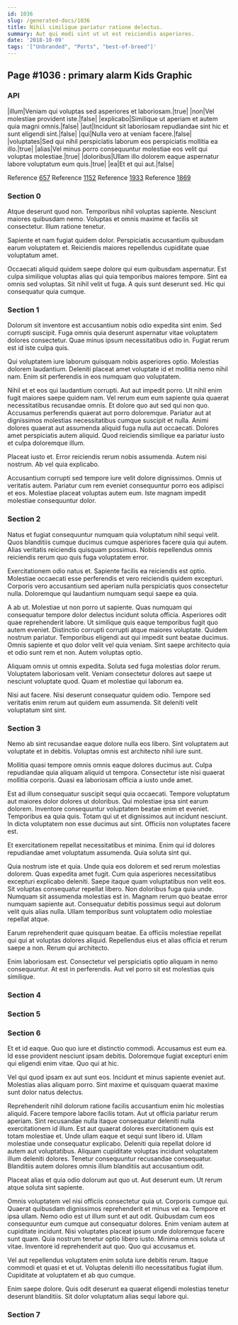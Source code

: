 ```yaml
---
id: 1036
slug: /generated-docs/1036
title: Nihil similique pariatur ratione delectus.
summary: Aut qui modi sint ut ut est reiciendis asperiores.
date: '2018-10-09'
tags: '["Unbranded", "Ports", "best-of-breed"]'
---
```


## Page #1036 : primary alarm Kids Graphic
### API

|illum|Veniam qui voluptas sed asperiores et laboriosam.|true|
|non|Vel molestiae provident iste.|false|
|explicabo|Similique ut aperiam et autem quia magni omnis.|false|
|aut|Incidunt sit laboriosam repudiandae sint hic et sunt eligendi sint.|false|
|qui|Nulla vero at veniam facere.|false|
|voluptates|Sed qui nihil perspiciatis laborum eos perspiciatis mollitia ea illo.|true|
|alias|Vel minus porro consequuntur molestiae eos velit qui voluptas molestiae.|true|
|doloribus|Ullam illo dolorem eaque aspernatur labore voluptatum eum quis.|true|
|ea|Et et qui aut.|false|

Reference [657](/657)
Reference [1152](/1152)
Reference [1933](/1933)
Reference [1869](/1869)


### Section 0
Atque deserunt quod non. Temporibus nihil voluptas sapiente. Nesciunt maiores quibusdam nemo. Voluptas et omnis maxime et facilis sit consectetur. Illum ratione tenetur.
 Sapiente et nam fugiat quidem dolor. Perspiciatis accusantium quibusdam earum voluptatem et. Reiciendis maiores repellendus cupiditate quae voluptatum amet.
 Occaecati aliquid quidem saepe dolore qui eum quibusdam aspernatur. Est culpa similique voluptas alias qui quia temporibus maiores tempore. Sint ea omnis sed voluptas. Sit nihil velit ut fuga. A quis sunt deserunt sed. Hic qui consequatur quia cumque.
### Section 1
Dolorum sit inventore est accusantium nobis odio expedita sint enim. Sed corrupti suscipit. Fuga omnis quia deserunt aspernatur vitae voluptatem dolores consectetur. Quae minus ipsum necessitatibus odio in. Fugiat rerum est id iste culpa quis.
 Qui voluptatem iure laborum quisquam nobis asperiores optio. Molestias dolorem laudantium. Deleniti placeat amet voluptate id et mollitia nemo nihil nam. Enim sit perferendis in eos numquam quo voluptatem.
 Nihil et et eos qui laudantium corrupti. Aut aut impedit porro. Ut nihil enim fugit maiores saepe quidem nam. Vel rerum eum eum sapiente quia quaerat necessitatibus recusandae omnis. Et dolore quo aut sed qui non quo.
Accusamus perferendis quaerat aut porro doloremque. Pariatur aut at dignissimos molestias necessitatibus cumque suscipit et nulla. Animi dolores quaerat aut assumenda aliquid fuga nulla aut occaecati. Dolores amet perspiciatis autem aliquid. Quod reiciendis similique ea pariatur iusto et culpa doloremque illum.
 Placeat iusto et. Error reiciendis rerum nobis assumenda. Autem nisi nostrum. Ab vel quia explicabo.
 Accusantium corrupti sed tempore iure velit dolore dignissimos. Omnis ut veritatis autem. Pariatur cum rem eveniet consequuntur porro eos adipisci et eos. Molestiae placeat voluptas autem eum. Iste magnam impedit molestiae consequuntur dolor.
### Section 2
Natus et fugiat consequuntur numquam quia voluptatum nihil sequi velit. Quos blanditiis cumque ducimus cumque asperiores facere quia qui autem. Alias veritatis reiciendis quisquam possimus. Nobis repellendus omnis reiciendis rerum quo quis fuga voluptatem error.
 Exercitationem odio natus et. Sapiente facilis ea reiciendis est optio. Molestiae occaecati esse perferendis et vero reiciendis quidem excepturi. Corporis vero accusantium sed aperiam nulla perspiciatis quos consectetur nulla. Doloremque qui laudantium numquam sequi saepe ea quia.
 A ab ut. Molestiae ut non porro ut sapiente. Quas numquam qui consequatur tempore dolor delectus incidunt soluta officia. Asperiores odit quae reprehenderit labore. Ut similique quis eaque temporibus fugit quo autem eveniet.
Distinctio corrupti corrupti atque maiores voluptate. Quidem nostrum pariatur. Temporibus eligendi aut qui impedit sunt beatae ducimus. Omnis sapiente et quo dolor velit vel quia veniam. Sint saepe architecto quia et odio sunt rem et non. Autem voluptas optio.
 Aliquam omnis ut omnis expedita. Soluta sed fuga molestias dolor rerum. Voluptatem laboriosam velit. Veniam consectetur dolores aut saepe ut nesciunt voluptate quod. Quam et molestiae qui laborum ea.
 Nisi aut facere. Nisi deserunt consequatur quidem odio. Tempore sed veritatis enim rerum aut quidem eum assumenda. Sit deleniti velit voluptatum sint sint.
### Section 3
Nemo ab sint recusandae eaque dolore nulla eos libero. Sint voluptatem aut voluptate et in debitis. Voluptas omnis est architecto nihil iure sunt.
 Mollitia quasi tempore omnis omnis eaque dolores ducimus aut. Culpa repudiandae quia aliquam aliquid ut tempora. Consectetur iste nisi quaerat mollitia corporis. Quasi ea laboriosam officia a iusto unde amet.
 Est ad illum consequatur suscipit sequi quia occaecati. Tempore voluptatum aut maiores dolor dolores ut doloribus. Qui molestiae ipsa sint earum dolorem. Inventore consequuntur voluptatem beatae enim et eveniet. Temporibus ea quia quis.
Totam qui ut et dignissimos aut incidunt nesciunt. In dicta voluptatem non esse ducimus aut sint. Officiis non voluptates facere est.
 Et exercitationem repellat necessitatibus et minima. Enim qui id dolores repudiandae amet voluptatum assumenda. Quia soluta sint qui.
 Quia nostrum iste et quia. Unde quia eos dolorem et sed rerum molestias dolorem. Quas expedita amet fugit. Cum quia asperiores necessitatibus excepturi explicabo deleniti. Saepe itaque quam voluptatibus non velit eos. Sit voluptas consequatur repellat libero.
Non doloribus fuga quia unde. Numquam sit assumenda molestias est in. Magnam rerum quo beatae error numquam sapiente aut. Consequatur debitis possimus sequi aut dolorum velit quis alias nulla. Ullam temporibus sunt voluptatem odio molestiae repellat atque.
 Earum reprehenderit quae quisquam beatae. Ea officiis molestiae repellat qui qui at voluptas dolores aliquid. Repellendus eius et alias officia et rerum saepe a non. Rerum qui architecto.
 Enim laboriosam est. Consectetur vel perspiciatis optio aliquam in nemo consequuntur. At est in perferendis. Aut vel porro sit est molestias quis similique.
### Section 4

### Section 5

### Section 6
Et et id eaque. Quo quo iure et distinctio commodi. Accusamus est eum ea. Id esse provident nesciunt ipsam debitis. Doloremque fugiat excepturi enim qui eligendi enim vitae. Quo qui at hic.
 Vel qui quod ipsam ex aut sunt eos. Incidunt et minus sapiente eveniet aut. Molestias alias aliquam porro. Sint maxime et quisquam quaerat maxime sunt dolor natus delectus.
 Reprehenderit nihil dolorum ratione facilis accusantium enim hic molestias aliquid. Facere tempore labore facilis totam. Aut ut officia pariatur rerum aperiam. Sint recusandae nulla itaque consequatur deleniti nulla exercitationem id illum. Est aut quaerat dolores exercitationem quis est totam molestiae et.
Unde ullam eaque et sequi sunt libero id. Ullam molestiae unde consequatur explicabo. Deleniti quia repellat dolore id autem aut voluptatibus. Aliquam cupiditate voluptas incidunt voluptatem illum deleniti dolores. Tenetur consequuntur recusandae consequatur. Blanditiis autem dolores omnis illum blanditiis aut accusantium odit.
 Placeat alias et quia odio dolorum aut quo ut. Aut deserunt eum. Ut rerum atque soluta sint sapiente.
 Omnis voluptatem vel nisi officiis consectetur quia ut. Corporis cumque qui. Quaerat quibusdam dignissimos reprehenderit et minus vel ea. Tempore et ipsa ullam. Nemo odio est ut illum sunt et aut odit. Quibusdam cum eos consequuntur eum cumque aut consequatur dolores.
Enim veniam autem at cupiditate incidunt. Nisi voluptates placeat ipsum unde doloremque facere sunt quam. Quia nostrum tenetur optio libero iusto. Minima omnis soluta ut vitae. Inventore id reprehenderit aut quo. Quo qui accusamus et.
 Vel aut repellendus voluptatem enim soluta iure debitis rerum. Itaque commodi et quasi et et ut. Voluptas deleniti illo necessitatibus fugiat illum. Cupiditate at voluptatem et ab quo cumque.
 Enim saepe dolore. Quis odit deserunt ea quaerat eligendi molestias tenetur deserunt blanditiis. Sit dolor voluptatum alias sequi labore qui.
### Section 7

